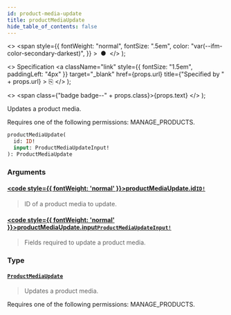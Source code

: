 ```yaml
---
id: product-media-update
title: productMediaUpdate
hide_table_of_contents: false
---
```


  <>
    <span
      style={{
        fontWeight: "normal",
        fontSize: ".5em",
        color: "var(--ifm-color-secondary-darkest)",
      }}
    >
      &nbsp;●&nbsp;
    </span>
  </>
);

  <>
    Specification
    <a
      className="link"
      style={{ fontSize: "1.5em", paddingLeft: "4px" }}
      target="\_blank"
      href={props.url}
      title={"Specified by " + props.url}
    >
      ⎘
    </a>
  </>
);

  <>
    <span class={"badge badge--" + props.class}>{props.text}</span>
  </>
);

Updates a product media.

Requires one of the following permissions: MANAGE_PRODUCTS.

```graphql
productMediaUpdate(
  id: ID!
  input: ProductMediaUpdateInput!
): ProductMediaUpdate
```

### Arguments

#### [<code style={{ fontWeight: 'normal' }}>productMediaUpdate.<b>id</b></code>](#)<Bullet />[`ID!`](../../../developer/api-reference/scalars/id) <Badge class="secondary" text="non-null"/> <Badge class="secondary" text="scalar"/>

> ID of a product media to update.

#### [<code style={{ fontWeight: 'normal' }}>productMediaUpdate.<b>input</b></code>](#)<Bullet />[`ProductMediaUpdateInput!`](../../../developer/api-reference/inputs/product-media-update-input) <Badge class="secondary" text="non-null"/> <Badge class="secondary" text="input"/>

> Fields required to update a product media.

### Type

#### [`ProductMediaUpdate`](../../../developer/api-reference/objects/product-media-update) <Badge class="secondary" text="object"/>

> Updates a product media.

Requires one of the following permissions: MANAGE_PRODUCTS.

>
